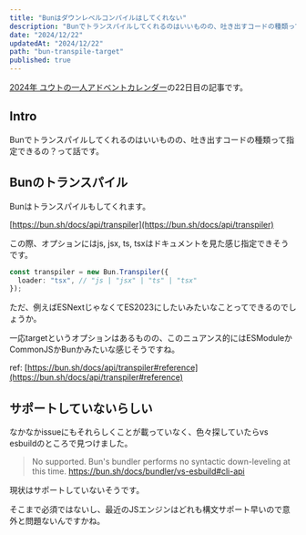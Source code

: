 ```yaml
---
title: "Bunはダウンレベルコンパイルはしてくれない"
description: "Bunでトランスパイルしてくれるのはいいものの、吐き出すコードの種類って指定できるの？って話です。"
date: "2024/12/22"
updatedAt: "2024/12/22"
path: "bun-transpile-target"
published: true
---
```


[2024年 ユウトの一人アドベントカレンダー](https://adventar.org/calendars/9980)の22日目の記事です。

## Intro

Bunでトランスパイルしてくれるのはいいものの、吐き出すコードの種類って指定できるの？って話です。

## Bunのトランスパイル

Bunはトランスパイルもしてくれます。

[https://bun.sh/docs/api/transpiler](https://bun.sh/docs/api/transpiler)

この際、オプションにはjs, jsx, ts, tsxはドキュメントを見た感じ指定できそうです。

```ts
const transpiler = new Bun.Transpiler({
  loader: "tsx", // "js | "jsx" | "ts" | "tsx"
});
```

ただ、例えばESNextじゃなくてES2023にしたいみたいなことってできるのでしょうか。

一応targetというオプションはあるものの、このニュアンス的にはESModuleかCommonJSかBunかみたいな感じそうですね。

ref: [https://bun.sh/docs/api/transpiler#reference](https://bun.sh/docs/api/transpiler#reference)

## サポートしていないらしい

なかなかissueにもそれらしくことが載っていなく、色々探していたらvs esbuildのところで見つけました。

> No supported. Bun's bundler performs no syntactic down-leveling at this time.
> https://bun.sh/docs/bundler/vs-esbuild#cli-api

現状はサポートしていないそうです。

そこまで必須ではないし、最近のJSエンジンはどれも構文サポート早いので意外と問題ないんですかね。
